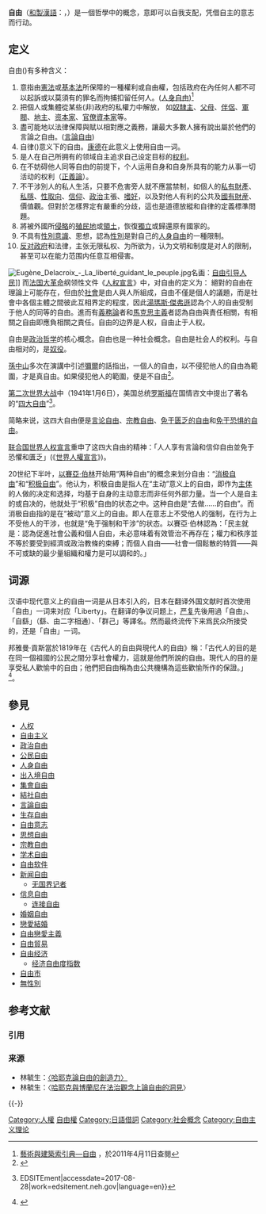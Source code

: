 {{Otheruses|other=以自由作為主要政治价值的一系列思想流派的集合|自由主义}}
{{共和主义}}
'''自由'''（[[和製漢語|和製漢語]]：{{Lang|ja|自由}}，{{lang-en|Freedom，Liberty}}）是一個哲學中的概念，意即可以自我支配，凭借自主的意志而行动。

{{fact|學術上存在對自由的概念有不同見解，在对个人与社会的關係认识上有所不同。自由包括各国宪法规定的言论信息自由和新闻自由，當然還有諸多的自由，例如：思想自由、宗教信仰自由等等。法律概念上則以憲法來保障人的自由權，並同時賦予其國民守護享有各該憲法保障之各種自由權利之義務。自由，在民主政治中又体现为一种精神：就是对什么是正确不那么确定，但是會守護那有選擇之自由的精神。}}

==定义==
自由({{lang-en|Freedom，Liberty}})有多种含义：
#意指由[[憲法|憲法]]或[[基本法|基本法]]所保障的一種權利或自由權，包括政府在內任何人都不可以起訴或以莫須有的罪名而拘捕扣留任何人。([[人身自由|人身自由]])<ref>[http://db1x.sinica.edu.tw/caat/caat_rptcaatc.php?_op=?SUBJECT_ID:300055497 藝術與建築索引典—自由] {{webarchive|url=https://web.archive.org/web/20111116030513/http://db1x.sinica.edu.tw/caat/caat_rptcaatc.php?_op=%3FSUBJECT_ID%3A300055497 |date=2011-11-16 }}，於2011年4月11日查閱</ref>
#把個人或集體從某些(非)政府的私權力中解放， 如[[奴隶主|奴隸主]]、[[父母|父母]]、[[伴侶|伴侶]]、[[軍閥|軍閥]]、[[地主|地主]]、[[资本家|资本家]]、[[裙帶資本主義|官僚資本家]]等。
#盡可能地以法律保障與賦以相對應之義務，讓最大多數人擁有說出屬於他們的言論之自由。([[言論自由|言論自由]])
#自律({{lang-en|autonomous}})意义下的自由。[[伊曼努尔·康德|康德]]在此意义上使用自由一词。
#是人在自己所拥有的领域自主追求自己设定目标的[[权利|权利]]。
#在不妨碍他人同等自由的前提下，个人运用自身和自身所具有的能力从事一切活动的权利（[[正義論|正義論]]）。
#不干涉別人的私人生活，只要不危害旁人就不應當禁制，如個人的[[私有財產|私有財產]]、[[私隱|私隱]]、[[性取向|性取向]]、[[信仰|信仰]]、[[政治|政治]]主張、[[嗜好|嗜好]]，以及對他人有利的公共及[[國有|國有財産]]、價值觀。但對於怎樣界定有嚴重的分歧，這也是道德放縱和自律的定義標準問題。
#將被外國所[[侵略|侵略]]的[[殖民地|殖民地]]或[[領土|領土]]，恢復[[獨立|獨立]]或歸還原有國家的。
#不具有[[性別意識|性別意識]]、思想，認為[[性別|性別]]是對自己的[[人身自由|人身自由]]的一種限制。
#[[无政府主义|反对政府]]和法律，主张无限私权、为所欲为，认为文明和制度是对人的限制，甚至可以在能力范围内任意互相侵害。
[[File:Eugène_Delacroix_-_La_liberté_guidant_le_peuple.jpg|thumb]]名画：[[自由引导人民|自由引导人民]]]]
而[[法国大革命|法国大革命]]纲领性文件《[[人权和公民权宣言|人权宣言]]》中，对自由的定义为：{{cquote|自由即有权做一切无害于他人的任何事情。|[[法国大革命|法国大革命]]纲领性文件《[[人权和公民权宣言|人权宣言]]》第4条（节选）|1789年}}
絕對的自由在理論上可能存在，但由於[[社會|社會]]是由人與人所組成，自由不僅是個人的議題，而是社會中各個主體之間彼此互相界定的程度，因此[[湯瑪斯·傑弗遜|湯瑪斯·傑弗遜]]認為个人的自由受制于他人的同等的自由。進而有[[义务伦理学|義務論]]者和[[马克思主义|馬克思主義]]者認為自由與責任相關，有相關之自由即應負相關之責任。自由的边界是人权，自由止于人权。

自由是[[政治哲学|政治哲学]]的核心概念。自由也是一种社会概念。自由是社会人的权利。与自由相对的，是[[奴役|奴役]]。

[[孫中山|孫中山]]多次在演講中引述[[约翰·斯图尔特·密尔|彌爾]]的話指出，一個人的自由，以不侵犯他人的自由為範圍，才是真自由。如果侵犯他人的範圍，便是不自由<ref>{{cite book |author=傅啟學 |title=中山思想體系, 第171頁 |publisher=[[臺灣商務印書館|臺灣商務印書館]] |year=1985 |isbn=9570516518 }}</ref>。

[[第二次世界大战|第二次世界大战]]中（1941年1月6日），美国总统[[富兰克林·德拉诺·罗斯福|罗斯福]]在国情咨文中提出了著名的“[[四大自由|四大自由]]”<ref>{{Cite web|url=https://edsitement.neh.gov/lesson-plan/fdrs-four-freedoms-speech-freedom-fireside|title=FDR's "Four Freedoms" Speech: Freedom by the Fireside {{!}} EDSITEment|accessdate=2017-08-28|work=edsitement.neh.gov|language=en}}</ref>。

{{Quote|text=在未来的日子里，我们向往并需要确保一个由必要的人类自由构成的世界：  第一，言论与表达的自由——在世界上的所有地方。  第二，一切人民以自己的方式崇拜他们神祇的自由——在世界上的所有地方。  第三，免于匮乏的自由——以世界性的角度来说，可使每一个国家的所有居民享受在和平时期健康生活的经济基础——在世界上的所有地方。  第四，免于恐惧的自由——以世界性的角度来说，全球的兵力削减以至于任何国家都没有对其邻邦进行武力入侵的可能——在世界上的任何地方。|sign=富兰克林·德拉诺·罗斯福|source=美利坚合众国国情咨文，1941年1月6日}}简略来说，这四大自由便是[[言論自由|言论自由]]、[[宗教自由|宗教自由]]、[[免于匮乏的自由|免于匮乏的自由]]和[[免於恐懼的自由|免于恐惧的自由]]。

[[联合国|联合国]][[世界人权宣言|世界人权宣言]]重申了这四大自由的精神：「人人享有言論和信仰自由並免于恐懼和匱乏」(《[[s:世界人權宣言|世界人權宣言]]》)。

20世纪下半叶，[[以賽亞·伯林|以賽亞·伯林]]开始用“两种自由”的概念来划分自由：“[[消极自由|消极自由]]”和“[[积极自由|积极自由]]”。他认为，积极自由是指人在“主动”意义上的自由，即作为[[主体|主体]]的人做的决定和选择，均基于自身的主动意志而非任何外部力量。当一个人是自主的或自决的，他就处于“积极”自由的状态之中。这种自由是“去做……的自由”。而消极自由指的是在“被动”意义上的自由。即人在意志上不受他人的强制，在行为上不受他人的干涉，也就是“免于强制和干涉”的状态。以賽亞·伯林認為：「民主就是：認為促進社會公義和個人自由，未必意味着有效管治不再存在；權力和秩序並不等於要受到經濟或政治教條的束縛；而個人自由——社會一個鬆散的特質——與不可或缺的最少量組織和權力是可以調和的。」

==词源==
{{see also|漢語中的日語借詞}}
汉语中现代意义上的自由一词是从日本引入的，日本在翻译外国文献时首次使用「自由」一词来对应「Liberty」。在翻译的争议问题上，[[严复|严复]]先後用過「自由」、「自繇」（繇、由二字相通）、「群己」等譯名。然而最终流传下来爲民众所接受的，还是「自由」一词。

邦雅曼·貢斯當於1819年在《古代人的自由與現代人的自由》稱：「古代人的目的是在同一個祖國的公民之間分享社會權力，這就是他們所說的自由。現代人的目的是享受私人歡愉中的自由；他們把自由稱為由公共機構為這些歡愉所作的保證。」<ref name="主">{{cite book |authors={{Tsl|en|Bernard Crick|伯納德·克里克}}著，史獻芝譯 |title=《民主》 |location=香港 |publisher=[[牛津大學出版社|牛津大學出版社]] |year=2019 }}</ref>{{rp|7}}。

==參見==
{{Wikiquote|自由}}
{{refbegin|2}}
*[[人权|人权]]
*[[自由主义|自由主义]]
*[[政治自由|政治自由]]
*[[公民自由|公民自由]]
*[[自由人|人身自由]]
*[[出入境自由|出入境自由]]
*[[集會自由|集會自由]]
*[[結社自由|結社自由]]
*[[言論自由|言論自由]]
*[[無條件基本收入|生存自由]]
*[[自由意志|自由意志]]
*[[思想自由|思想自由]]
*[[宗教自由|宗教自由]]
*[[学术自由|学术自由]]
*[[自由软件|自由软件]]
*[[新闻自由|新闻自由]]
**[[无国界记者|无国界记者]]
*[[信息自由|信息自由]]
**[[连接自由|连接自由]]
*[[婚姻自由|婚姻自由]]
*[[戀愛結婚|戀愛結婚]]
*[[自由戀愛主義|自由戀愛主義]]
*[[自由貿易|自由貿易]]
*[[自由经济|自由经济]]
**[[经济自由度指数|经济自由度指数]]
*[[利伯维尔|自由市]]
*[[無性別|無性別]]
{{refend}}

==参考文献==
===引用===
{{Reflist|30em}}

===来源===
{{refbegin}}
* 林毓生：[http://www.cenet.org.cn/article.asp?articleid=75791 〈哈耶克論自由的創造力〉]{{dead link}}{{webarchive|url=https://archive.is/B1GFm|date=2014-06-05}}
* 林毓生：〈[http://hkmag.crntt.com/crn-webapp/mag/docDetail.jsp?coluid=25&docid=103182923&page=1 哈耶克與博蘭尼在法治觀念上論自由的洞見]〉
{{refend}}



{{-}}
{{Substantive human rights}}
{{Freedom}}

{{Portal bar|政治|自由主义|人权}}

{{Authority control}}

[[Category:人權|Category:人權]]
[[Category:自由權|]]
[[Category:日語借詞|Category:日語借詞]]
[[Category:社会概念|Category:社会概念]]
[[Category:自由主义理论|Category:自由主义理论]]